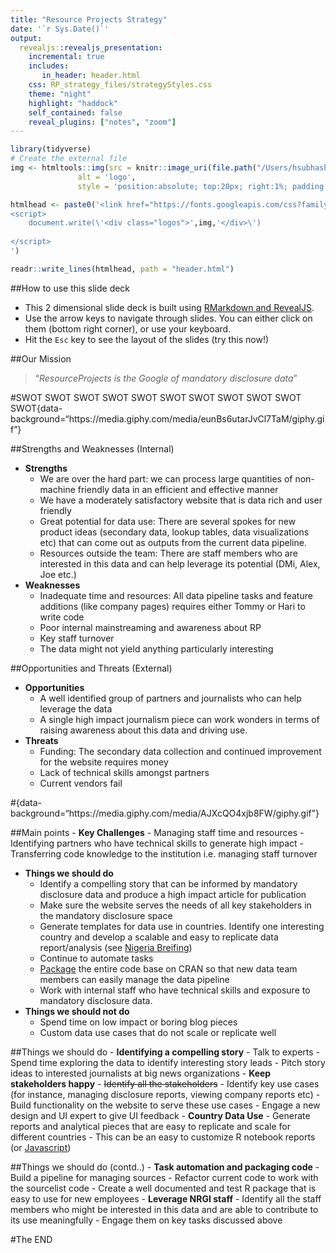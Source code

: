 ```yaml
---
title: "Resource Projects Strategy"
date: '`r Sys.Date()`'
output:
  revealjs::revealjs_presentation:
    incremental: true
    includes:
       in_header: header.html
    css: RP_strategy_files/strategyStyles.css
    theme: "night"
    highlight: "haddock"
    self_contained: false
    reveal_plugins: ["notes", "zoom"]
---
```

```r
library(tidyverse)
# Create the external file
img <- htmltools::img(src = knitr::image_uri(file.path("/Users/hsubhash/Documents/GitHub/RP Outreach/assets/images/RP_logo.png")), 
               alt = 'logo', 
               style = 'position:absolute; top:20px; right:1%; padding:10px;z-index:200; width:100px')

htmlhead <- paste0('<link href="https://fonts.googleapis.com/css?family=Open+Sans|Roboto" rel="stylesheet">', '
<script>
    document.write(\'<div class="logos">',img,'</div>\')
    
</script>
')

readr::write_lines(htmlhead, path = "header.html")

```

##How to use this slide deck

- This 2 dimensional slide deck is built using [RMarkdown and RevealJS](https://rmarkdown.rstudio.com/revealjs_presentation_format.html).
- Use the arrow keys to navigate through slides. You can either click on them (bottom right corner), or use your keyboard.
- Hit the `Esc` key to see the layout of the slides (try this now!)

##Our Mission

> "*ResourceProjects is the Google of mandatory disclosure data*"


#SWOT SWOT SWOT SWOT SWOT SWOT SWOT SWOT SWOT SWOT SWOT{data-background="https://media.giphy.com/media/eunBs6utarJvCl7TaM/giphy.gif"}

##Strengths and Weaknesses (Internal)

- **Strengths**
    - We are over the hard part: we can process large quantities of non-machine friendly data in an efficient and effective manner
    - We have a moderately satisfactory website that is data rich and user friendly
    - Great potential for data use: There are several spokes for new product ideas (secondary data, lookup tables, data visualizations etc) that can come out as outputs from the current data pipeline.
    - Resources outside the team: There are staff members who are interested in this data and can help leverage its potential (DMi, Alex, Joe etc.)
    
- **Weaknesses**
    - Inadequate time and resources: All data pipeline tasks and feature additions (like company pages) requires either Tommy or Hari to write code
    - Poor internal mainstreaming and awareness about RP
    - Key staff turnover
    - The data might not yield anything particularly interesting

##Opportunities and Threats (External)

- **Opportunities**
    - A well identified group of partners and journalists who can help leverage the data
    - A single high impact journalism piece can work wonders in terms of raising awareness about this data and driving use.

- **Threats**
    - Funding: The secondary data collection and continued improvement for the website requires money
    - Lack of technical skills amongst partners
    - Current vendors fail

#{data-background="https://media.giphy.com/media/AJXcQO4xjb8FW/giphy.gif"}

##Main points
- **Key Challenges**
    - Managing staff time and resources
    - Identifying partners who have technical skills to generate high impact
    - Transferring code knowledge to the institution i.e. managing staff turnover
    
- **Things we should do**
    - Identify a compelling story that can be informed by mandatory disclosure data and produce a high impact article for publication
    - Make sure the website serves the needs of all key stakeholders in the mandatory disclosure space
    - Generate templates for data use in countries. Identify one interesting country and develop a scalable and easy to replicate data report/analysis (see [Nigeria Breifing](https://resourcegovernance.org/sites/default/files/documents/nigeria-oil-revenue.pdf))
    - Continue to automate tasks
    - [Package](http://r-pkgs.had.co.nz/) the entire code base on CRAN so that new data team members can easily manage the data pipeline
    - Work with internal staff who have technical skills and exposure to mandatory disclosure data.
    
- **Things we should not do**
    - Spend time on low impact or boring blog pieces
    - Custom data use cases that do not scale or replicate well
    
##Things we should do
- **Identifying a compelling story**
    - Talk to experts
    - Spend time exploring the data to identify interesting story leads
    - Pitch story ideas to interested journalists at big news organizations
- **Keep stakeholders happy**
    - ~~Identify all the stakeholders~~
    - Identify key use cases (for instance, managing disclosure reports, viewing company reports etc)
    - Build functionality on the website to serve these use cases
    - Engage a new design and UI expert to give UI feedback
- **Country Data Use**
    - Generate reports and analytical pieces that are easy to replicate and scale for different countries
    - This can be an easy to customize R notebook reports (or [Javascript](https://beta.observablehq.com/))
    
##Things we should do (contd..)
- **Task automation and packaging code**
    - Build a pipeline for managing sources
    - Refactor current code to work with the sourcelist code
    - Create a well documented and test R package that is easy to use for new employees
- **Leverage NRGI staff**
    - Identify all the staff members who might be interested in this data and are able to contribute to its use meaningfully
    - Engage them on key tasks discussed above


#The END
